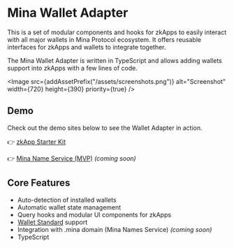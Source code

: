 
# Mina Wallet Adapter

This is a set of modular components and hooks for zkApps to easily interact with all major wallets in Mina Protocol ecosystem. It offers reusable interfaces for zkApps and wallets to integrate together.

The Mina Wallet Adapter is written in TypeScript and allows adding wallets support into zkApps with a few lines of code.

<Image src={addAssetPrefix("/assets/screenshots.png")} alt="Screenshot" width={720} height={390} priority={true} />

## Demo

Check out the demo sites below to see the Wallet Adapter in action.

👉 [zkApp Starter Kit](https://mina-wallet-adapter.github.io/starter-kit-svelte/)

👉 [Mina Name Service (MVP)](https://dotminadomain.com) _(coming soon)_

## Core Features

- Auto-detection of installed wallets
- Automatic wallet state management
- Query hooks and modular UI components for zkApps
- [Wallet Standard](/docs/design/wallet-standard) support
- Integration with .mina domain (Mina Names Service) _(coming soon)_
- TypeScript
